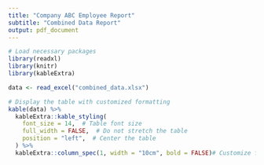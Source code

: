 ---
title: "Company ABC Employee Report"
subtitle: "Combined Data Report"
output: pdf_document
---

```{r setup, include=FALSE}
# Load necessary packages
library(readxl)
library(knitr)
library(kableExtra)
```

```{r, echo=FALSE}
data <- read_excel("combined_data.xlsx")
```

```{r, echo=FALSE}
# Display the table with customized formatting
kable(data) %>%
  kableExtra::kable_styling(
    font_size = 14,  # Table font size
    full_width = FALSE,  # Do not stretch the table
    position = "left",  # Center the table
  ) %>%
  kableExtra::column_spec(1, width = "10cm", bold = FALSE)# Customize first column
```

